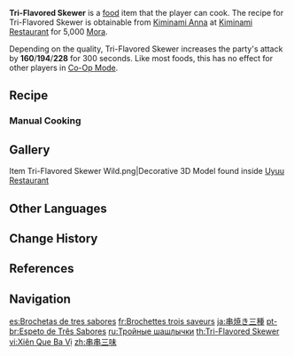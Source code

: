 {{Food Infobox
|id              = 108274
|image           = Item Tri-Flavored Skewer.png
|description     = A pieced-together skewer.
|desc_suspicious = The burnt bamboo stick and the dull-colored ingredients give off a smell that must not be named. If you were to make this out in the wild, you might just attract some hilichurls...
|desc_basic      = Three different cooking processes can be tasted at a go in this dish, which has made it very popular. If you are ever at a loss at to what to pair with some wine, there's no going wrong with one of these.
|desc_delicious  = The highly-refined temperature control has released sizzling blooms of oils. The many seasonings accentuate the flavor of the various ingredients. If there was but a little less of them, it would be too plain; if a little more, too dense. This keen balance reveals the craftsman's heart within the chef.
|type            = ATK-Boosting Dishes
|effectType      = ATK Up
|effect          = Increases all party members' ATK by (var1) for 300s.
|eff_att1        = ATK
|eff_suspicious1 = 160
|eff_basic1      = 194
|eff_delicious1  = 228
|quality         = 3
|region          = Inazuma
|recipe          = Sold by [[Kiminami Anna]]
}}
'''Tri-Flavored Skewer''' is a [[food]] item that the player can cook. The recipe for Tri-Flavored Skewer is obtainable from [[Kiminami Anna]] at [[Kiminami Restaurant]] for 5,000 [[Mora]].

Depending on the quality, Tri-Flavored Skewer increases the party's attack by '''160'''/'''194'''/'''228''' for 300 seconds. Like most foods, this has no effect for other players in [[Co-Op Mode]].

==Recipe==
{{Recipe
|type=Cooking
|Flour=2
|Snapdragon=1
|Bird Egg=2
|Raw Meat=4
|sort=Raw Meat;Bird Egg;Flour;Snapdragon
}}

===Manual Cooking===
{{Manual Cooking}}
<!--
==Trivia==
-->
==Gallery==
<gallery>
Item Tri-Flavored Skewer Wild.png|Decorative 3D Model found inside [[Uyuu Restaurant]]
</gallery>

==Other Languages==
{{Other Languages
|en      = Tri-Flavored Skewer
|zhs     = 串串三味
|zhs_rm  = Chuànchuàn Sān Wèi
|zht     = 串串三味
|zht_rm  = Chuànchuàn Sān Wèi
|zh_tl   = Tri-Flavored Skewer
|ja      = 串焼き三種
|ja_rm   = Kushiyaki Sanshu<ref>{{Ref/Quest|A Story for You|note=Japanese Voice-Over}}</ref>
|ja_tl   = Tri-Flavored Skewers
|ko      = {{tt|삼미|三味}} 꼬치
|ko_tl   = Tri-Flavored Skewer
|es      = Brochetas de tres sabores
|es_tl   = Skewers of Three Flavors
|fr      = Brochettes trois saveurs
|fr_tl   = Tri-Flavored Skewers
|ru      = Тройные шашлычки
|ru_tl   = Triple Skewers
|th      = Tri-Flavored Skewer
|vi      = Xiên Que Ba Vị
|vi_tl   = 
|de      = Spieß mit drei Aromen
|de_tl   = Skewer with Three Aromas
|id      = Tri-Flavored Skewer
|pt      = Espetinho Misto Frito
|pt_tl   = 
|tr      = Üç Lezzetli Şiş
|tr_tl   = Tri-Flavored Skewer
|it      = Spiedini ai tre sapori
|it_tl   = 
}}

==Change History==
{{Change History|2.0}}

==References==
{{Reflist}}

==Navigation==
{{Food Navbox}}

[[es:Brochetas de tres sabores]]
[[fr:Brochettes trois saveurs]]
[[ja:串焼き三種]]
[[pt-br:Espeto de Três Sabores]]
[[ru:Тройные шашлычки]]
[[th:Tri-Flavored Skewer]]
[[vi:Xiên Que Ba Vị]]
[[zh:串串三味]]